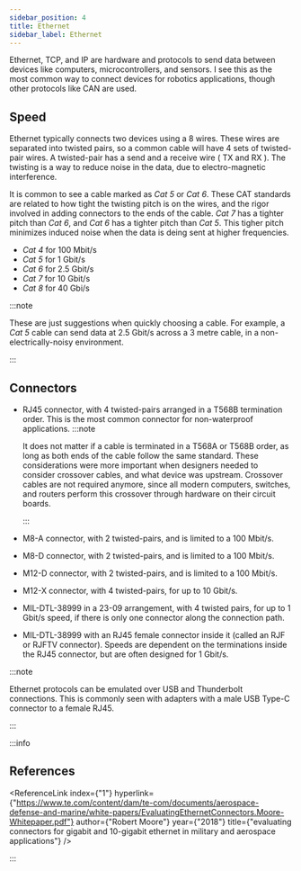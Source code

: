 ```yaml
---
sidebar_position: 4
title: Ethernet
sidebar_label: Ethernet
---
```



Ethernet, TCP, and IP are hardware and protocols to send data between devices like computers, microcontrollers, and sensors.
I see this as the most common way to connect devices for robotics applications, though other protocols like CAN are used.

## Speed

Ethernet typically connects two devices using a 8 wires.
These wires are separated into twisted pairs, so a common cable will have 4 sets of twisted-pair wires.
A twisted-pair has a send and a receive wire ( TX and RX ).
The twisting is a way to reduce noise in the data, due to electro-magnetic interference.

It is common to see a cable marked as _Cat 5_ or _Cat 6_.
These CAT standards are related to how tight the twisting pitch is on the wires, and the rigor involved in adding connectors to the ends of the cable.
_Cat 7_ has a tighter pitch than _Cat 6_, and _Cat 6_ has a tighter pitch than _Cat 5_.
This tigher pitch minimizes induced noise when the data is deing sent at higher frequencies.

- _Cat 4_ for 100 Mbit/s
- _Cat 5_ for 1 Gbit/s
- _Cat 6_ for 2.5 Gbit/s
- _Cat 7_ for 10 Gbit/s
- _Cat 8_ for 40 Gbi/s

:::note

These are just suggestions when quickly choosing a cable.
For example, a _Cat 5_ cable can send data at 2.5 Gbit/s across a 3 metre cable, in a non-electrically-noisy environment.

:::

## Connectors

- RJ45 connector, with 4 twisted-pairs arranged in a T568B termination order.
  This is the most common connector for non-waterproof applications.
  :::note

  It does not matter if a cable is terminated in a T568A or T568B order, as long as both ends of the cable follow the same standard.
  These considerations were more important when designers needed to consider crossover cables, and what device was upstream.
  Crossover cables are not required anymore, since all modern computers, switches, and routers perform this crossover through hardware on their circuit boards.

  :::

- M8-A connector, with 2 twisted-pairs, and is limited to a 100 Mbit/s.
- M8-D connector, with 2 twisted-pairs, and is limited to a 100 Mbit/s.
- M12-D connector, with 2 twisted-pairs, and is limited to a 100 Mbit/s.
- M12-X connector, with 4 twisted-pairs, for up to 10 Gbit/s.
- MIL-DTL-38999 in a 23-09 arrangement, with 4 twisted pairs, for up to 1 Gbit/s speed, if there is only one connector along the connection path.
- MIL-DTL-38999 with an RJ45 female connector inside it (called an RJF or RJFTV connector).
  Speeds are dependent on the terminations inside the RJ45 connector, but are often designed for 1 Gbit/s.

:::note

Ethernet protocols can be emulated over USB and Thunderbolt connections.
This is commonly seen with adapters with a male USB Type-C connector to a female RJ45.

:::

:::info

## References

<ReferenceLink
  index={"1"}
  hyperlink={"https://www.te.com/content/dam/te-com/documents/aerospace-defense-and-marine/white-papers/EvaluatingEthernetConnectors.Moore-Whitepaper.pdf"}
  author={"Robert Moore"}
  year={"2018"}
  title={"evaluating connectors for gigabit and 10-gigabit ethernet in military and aerospace applications"}
/>

:::
